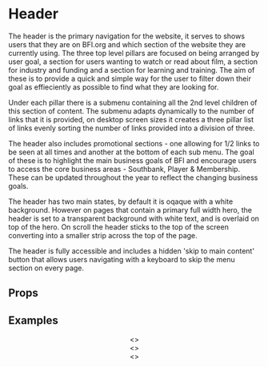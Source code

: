 
<Meta title="2 Pattern Library/1 Structure/Header" component={Header} />

# Header
 
The header is the primary navigation for the website, it serves to shows users that they are on BFI.org and which section of the website they are currently using. The three top level pillars are focused on being arranged by user goal, a section for users wanting to watch or read about film, a section for industry and funding and a section for learning and training. The aim of these is to provide a quick and simple way for the user to filter down their goal as effieciently as possible to find what they are looking for.

Under each pillar there is a submenu containing all the 2nd level children of this section of content. The submenu adapts dynamically to the number of links that it is provided, on desktop screen sizes it creates a three pillar list of links evenly sorting the number of links provided into a division of three.

The header also includes promotional sections - one allowing for 1/2 links to be seen at all times and another at the bottom of each sub menu. The goal of these is to highlight the main business goals of BFI and encourage users to access the core business areas - Southbank, Player & Membership. These can be updated throughout the year to reflect the changing business goals.

The header has two main states, by default it is oqaque with a white background. However on pages that contain a primary full width hero, the header is set to a transparent background with white text, and is overlaid on top of the hero. On scroll the header sticks to the top of the screen converting into a smaller strip across the top of the page.

The header is fully accessible and includes a hidden 'skip to main content' button that allows users navigating with a keyboard to skip the menu section on every page.
 
## Props 

<ArgsTable of={Header} />

## Examples

<Canvas>
    <Story name="Opaque Background">
        <Header navItems={navItems} quickLinks={quickLinksData} />
    </Story>
</Canvas>

<Canvas>
    <Story name="Transparent Background">
        <>
            <Header navItems={navItems} quickLinks={quickLinksData} overlay />
            <div style={{
                    height: "100vh",
                    width: "100%",
                    background: "black"
            }}></div>
        </>
    </Story>
</Canvas>

<Canvas>
    <Story name="With overflowing content overlaid on hero">
        <>
            <Header navItems={navItems} quickLinks={quickLinksData} overlay />
            <div style={{
                height: "200vh",
                width: "100%",
                background: "linear-gradient(0deg, rgba(255,255,255,1) 0%, rgba(0,0,0,1) 100%)"
            }}></div>
        </>
    </Story>
</Canvas>

<Canvas>
    <Story name="With overflowing content not overlaid">
        <>
            <Header navItems={navItems} quickLinks={quickLinksData} />
            <div style={{
                height: "200vh",
                width: "100%",
                background: "linear-gradient(0deg, rgba(255,255,255,1) 0%, rgba(0,0,0,1) 100%)"
            }}></div>
        </>
    </Story>
</Canvas>
